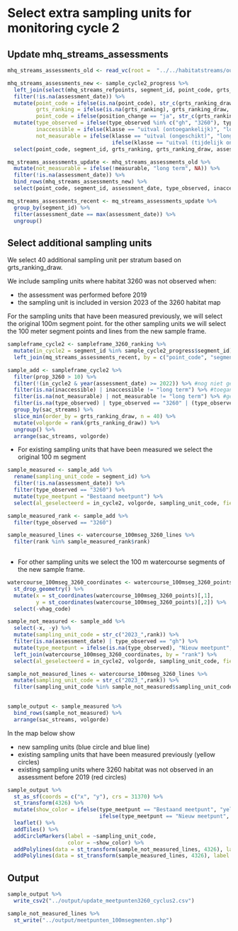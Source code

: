 
# Select extra sampling units for monitoring cycle 2

## Update mhq_streams_assessments

```r
mhq_streams_assessments_old <- read_vc(root =  "../../habitatstreams/output", file = "mhq_streams_assessments_v2022")

mhq_streams_assessments_new <- sample_cycle2_progress %>%
  left_join(select(mhq_streams_refpoints, segment_id, point_code, grts_ranking), by = "segment_id") %>%
  filter(!is.na(assessment_date)) %>%
  mutate(point_code = ifelse(is.na(point_code), str_c(grts_ranking_draw, "_1"), point_code),
         grts_ranking = ifelse(is.na(grts_ranking), grts_ranking_draw, grts_ranking), 
         point_code = ifelse(position_change == "ja", str_c(grts_ranking, "_2"), point_code)) %>%
  mutate(type_observed = ifelse(type_observed %in% c("gh", "3260"), type_observed, NA),
         inaccessible = ifelse(klasse == "uitval (ontoegankelijk)", "long term", NA),
         not_measurable = ifelse(klasse == "uitval (ongeschikt)", "long term",
                                 ifelse(klasse == "uitval (tijdelijk ongeschikt)", "short term", NA))) %>%
  select(point_code, segment_id, grts_ranking, grts_ranking_draw, assessment_date, type_observed, inaccessible, not_measurable, reason_no_assessment, x = x_assessment, y = y_assessment, x_orig = x, y_orig = y)

mq_streams_assessments_update <- mhq_streams_assessments_old %>%
  mutate(not_measurable = ifelse(!measurable, "long term", NA)) %>%
  filter(!is.na(assessment_date)) %>%
  bind_rows(mhq_streams_assessments_new) %>%
  select(point_code, segment_id, assessment_date, type_observed, inaccessible, not_measurable, x , y )

mq_streams_assessments_recent <- mq_streams_assessments_update %>%
  group_by(segment_id) %>%
  filter(assessment_date == max(assessment_date)) %>%
  ungroup()
```


## Select additional sampling units

We select 40 additional sampling unit per stratum based on grts_ranking_draw.

We include sampling units where habitat 3260 was not observed when:

+ the assessment was performed before 2019
+ the sampling unit is included in version 2023 of the 3260 habitat map 

For the sampling units that have been measured previously, we will select the original 100m segment point.
for the other sampling units we will select the 100 meter segment points and lines from the new sample frame.

```r
sampleframe_cycle2 <- sampleframe_3260_ranking %>%
  mutate(in_cycle2 = segment_id %in% sample_cycle2_progress$segment_id) %>%
  left_join(mq_streams_assessments_recent, by = c("point_code", "segment_id"))
```

```r
sample_add <- sampleframe_cycle2 %>%
  filter(prop_3260 > 10) %>%
  filter(!(in_cycle2 & year(assessment_date) >= 2022)) %>% #nog niet geselecteerd of nog niet bemonsterd in tweede cyclus
  filter(is.na(inaccessible) | inaccessible != "long term") %>% #toegankelijk
  filter(is.na(not_measurable) | not_measurable != "long term") %>% #geschikt
  filter(is.na(type_observed) | type_observed == "3260" | (type_observed  == "gh" & year(assessment_date) < 2019)) %>%
  group_by(sac_streams) %>%
  slice_min(order_by = grts_ranking_draw, n = 40) %>%
  mutate(volgorde = rank(grts_ranking_draw)) %>%
  ungroup() %>%
  arrange(sac_streams, volgorde) 
```

+ For existing sampling units that have been measured we select the original 100 m segment

```r
sample_measured <- sample_add %>%
  rename(sampling_unit_code = segment_id) %>%
  filter(!is.na(assessment_date)) %>%
  filter(type_observed == "3260") %>%
  mutate(type_meetpunt = "Bestaand meetpunt") %>%
  select(al_geselecteerd = in_cycle2, volgorde, sampling_unit_code, field_code = db_ref, grts_ranking_draw, sac_streams, type_meetpunt, prop_3260, datum_opname_cyclus1 = assessment_date, x, y)

sample_measured_rank <- sample_add %>%
  filter(type_observed == "3260") 

sample_measured_lines <- watercourse_100mseg_3260_lines %>%
  filter(rank %in% sample_measured_rank$rank)
  
```

+ For other sampling units we select the 100 m watercourse segments of the new sample frame.

```r

watercourse_100mseg_3260_coordinates <- watercourse_100mseg_3260_points %>%
  st_drop_geometry() %>%
  mutate(x = st_coordinates(watercourse_100mseg_3260_points)[,1],
         y = st_coordinates(watercourse_100mseg_3260_points)[,2]) %>%
  select(-vhag_code)

sample_not_measured <- sample_add %>%
  select(-x, -y) %>%
  mutate(sampling_unit_code = str_c("2023_",rank)) %>%
  filter(is.na(assessment_date) | type_observed == "gh") %>%
  mutate(type_meetpunt = ifelse(is.na(type_observed), "Nieuw meetpunt", "Meetpunt gh ouder dan 6 jaar")) %>%
  left_join(watercourse_100mseg_3260_coordinates, by = "rank") %>%
  select(al_geselecteerd = in_cycle2, volgorde, sampling_unit_code, field_code = db_ref, grts_ranking_draw, sac_streams, type_meetpunt, prop_3260, datum_opname_cyclus1 = assessment_date, x, y) 

sample_not_measured_lines <- watercourse_100mseg_3260_lines %>%
  mutate(sampling_unit_code = str_c("2023_",rank)) %>%
  filter(sampling_unit_code %in% sample_not_measured$sampling_unit_code)
  
```

```r
sample_output <- sample_measured %>%
  bind_rows(sample_not_measured) %>%
  arrange(sac_streams, volgorde)
```

In the map below show

+ new sampling units (blue circle and blue line)
+ existing sampling units that have been measured previously (yellow circles) 
+ existing sampling units where 3260 habitat was not observed in an assessment before 2019 (red circles)

```r

sample_output %>%
  st_as_sf(coords = c("x", "y"), crs = 31370) %>%
  st_transform(4326) %>%
  mutate(show_color = ifelse(type_meetpunt == "Bestaand meetpunt", "yellow",
                             ifelse(type_meetpunt == "Nieuw meetpunt", "blue", "red"))) %>%
  leaflet() %>%
  addTiles() %>%
  addCircleMarkers(label = ~sampling_unit_code,
                   color = ~show_color) %>%
  addPolylines(data = st_transform(sample_not_measured_lines, 4326), label = ~sampling_unit_code) %>%
  addPolylines(data = st_transform(sample_measured_lines, 4326), label = ~rank, color = "blue")

```

## Output

```r
sample_output %>%
  write_csv2("../output/update_meetpunten3260_cyclus2.csv")

sample_not_measured_lines %>%
  st_write("../output/meetpunten_100msegmenten.shp")
```

